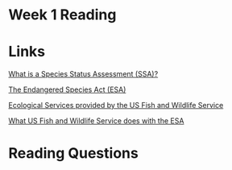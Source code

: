 # Week 1 Reading

# Links

[What is a Species Status Assessment (SSA)?](https://www.fws.gov/project/species-status-assessment)

[The Endangered Species Act (ESA)](https://www.fws.gov/law/endangered-species-act)

[Ecological Services provided by the US Fish and Wildlife Service](https://www.fws.gov/program/ecological-services)

[What US Fish and Wildlife Service does with the ESA](https://www.fws.gov/program/endangered-species)      


# Reading Questions
